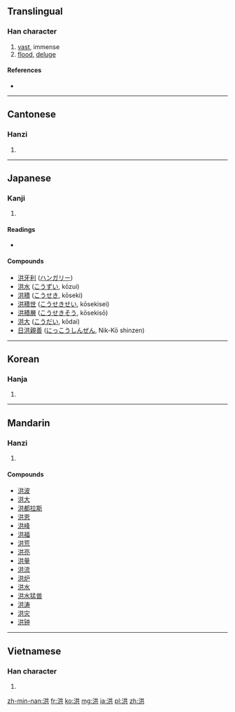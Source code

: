 {{also|洚}}
==Translingual==

===Han character===
{{Han char|rn=85|rad=水|as=06|sn=9|four=3418<sub>1</sub>|canj=水廿金 (ETC)}}

# [[vast]], immense
# [[flood]], [[deluge]]

====References====
* {{Han ref|kx=0621.210|dkj=17402|dj=1017.130|hdz=31602.040|uh=6D2A|ud=27946|bh=AC78|bd=44152}}

----

==Cantonese==

===Hanzi===
{{yue-hanzi|jyut=|y=hung4}}

# {{defn|Cantonese|sort=水06}}

----

==Japanese==

===Kanji===
{{ja-kanji|grade=c|rs=水06}}

# {{defn|Japanese|sort=水06}}

====Readings====
* {{ja-readings|on=[[こう]] (kou)|kun=[[おおみず]] (ōmizu)}}

====Compounds====
* [[洪牙利]] ([[ハンガリー]])
* [[洪水]] ([[こうずい]], kōzui)
* [[洪積]] ([[こうせき]], kōseki)
* [[洪積世]] ([[こうせきせい]], kōsekisei)
* [[洪積層]] ([[こうせきそう]], kōsekisō)
* [[洪大]] ([[こうだい]], kōdai)
* [[日洪親善]] ([[にっこうしんぜん]], Nik-Kō shinzen)

----

==Korean==

===Hanja===
{{ko-hanja|hangeul=홍|eumhun=|rv=hong|mr=hong|y=hong}}

# {{defn|Korean|sort=水06}}

----

==Mandarin==

===Hanzi===
{{cmn-hanzi|pin=[[hóng]] ([[hong2]])|wg=hung<sup>2</sup>}}

# {{defn|Mandarin|sort=水06}}

====Compounds====
* [[洪波]]
* [[洪大]]
* [[洪都拉斯]]
* [[洪恩]]
* [[洪峰]]
* [[洪福]]
* [[洪荒]]
* [[洪亮]]
* [[洪量]]
* [[洪流]]
* [[洪炉]]
* [[洪水]]
* [[洪水猛兽]]
* [[洪涛]]
* [[洪灾]]
* [[洪钟]]

----

==Vietnamese==

===Han character===
{{vi-hantu|[[hồng]], [[hòng]]|rs=水06}}

# {{defn|Vietnamese|sort=水06}}

[[zh-min-nan:洪]]
[[fr:洪]]
[[ko:洪]]
[[mg:洪]]
[[ja:洪]]
[[pl:洪]]
[[zh:洪]]